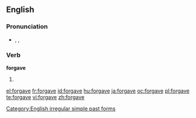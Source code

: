==English==

===Pronunciation===
* {{enPR|fər-gāv'|fôr-gāv'}}, {{IPA|/fə(ɹ)ˈɡeɪv/|/fɔː(ɹ)ˈɡeɪv/}}, {{SAMPA|/f@(r)ˈgeIv/|/fO:(r)ˈgeIv/}}
*: {{audio|en-us-forgave.ogg|Audio (US)}}
*: {{rhymes|eɪv}}

===Verb===
'''forgave'''

# {{simple past of|forgive}}

[[Category:English irregular simple past forms]]

[[el:forgave]]
[[fr:forgave]]
[[id:forgave]]
[[hu:forgave]]
[[ja:forgave]]
[[oc:forgave]]
[[pl:forgave]]
[[te:forgave]]
[[vi:forgave]]
[[zh:forgave]]